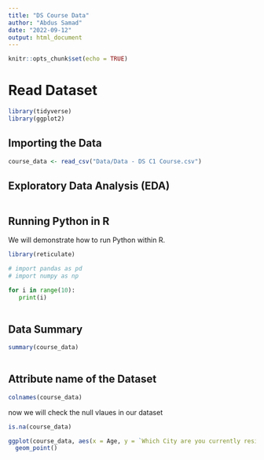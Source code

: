 ```yaml
---
title: "DS Course Data"
author: "Abdus Samad"
date: "2022-09-12"
output: html_document
---
```


```r
knitr::opts_chunk$set(echo = TRUE)
```

# Read Dataset

```r

library(tidyverse)
library(ggplot2)

```
## Importing the Data

```r
course_data <- read_csv("Data/Data - DS C1 Course.csv")


```
## Exploratory Data Analysis (EDA)

```r


```

## Running Python in R

We will demonstrate how to run Python within R.


```r
library(reticulate)
```


```python
# import pandas as pd
# import numpy as np

```



```python

for i in range(10):
   print(i)
   
```
## Data Summary


```r

summary(course_data)
 
```

## Attribute name of the Dataset

```r
colnames(course_data)

```

now we will check the null vlaues in our dataset

```r
is.na(course_data)

```
```r

ggplot(course_data, aes(x = Age, y = `Which City are you currently residing in?`))+
  geom_point()

```


